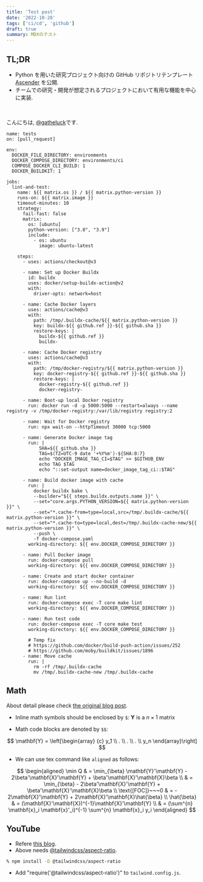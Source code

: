 ```yaml
---
title: 'Test post'
date: '2022-10-28'
tags: ['ci/cd', 'github']
draft: true
summary: MDXのテスト
---
```


## TL;DR

- Python を用いた研究プロジェクト向けの GitHub リポジトリテンプレート [Ascender](https://github.com/cvpaperchallenge/Ascender) を公開.
- チームでの研究・開発が想定されるプロジェクトにおいて有用な機能を中心に実装.

<br />
<TOCInline toc={props.toc} exclude="TL;DR" asDisclosure />

こんにちは, [@gatheluck](https://twitter.com/gatheluck)です.

```
name: tests
on: [pull_request]

env:
  DOCKER_FILE_DIRECTORY: environments
  DOCKER_COMPOSE_DIRECTORY: environments/ci
  COMPOSE_DOCKER_CLI_BUILD: 1
  DOCKER_BUILDKIT: 1

jobs:
  lint-and-test:
    name: ${{ matrix.os }} / ${{ matrix.python-version }}
    runs-on: ${{ matrix.image }}
    timeout-minutes: 10
    strategy:
      fail-fast: false
      matrix:
        os: [ubuntu]
        python-version: ["3.8", "3.9"]
        include:
          - os: ubuntu
            image: ubuntu-latest

    steps:
      - uses: actions/checkout@v3

      - name: Set up Docker Buildx
        id: buildx
        uses: docker/setup-buildx-action@v2
        with:
          driver-opts: network=host

      - name: Cache Docker layers
        uses: actions/cache@v3
        with:
          path: /tmp/.buildx-cache/${{ matrix.python-version }}
          key: buildx-${{ github.ref }}-${{ github.sha }}
          restore-keys: |
            buildx-${{ github.ref }}
            buildx-

      - name: Cache Docker registry
        uses: actions/cache@v3
        with:
          path: /tmp/docker-registry/${{ matrix.python-version }}
          key: docker-registry-${{ github.ref }}-${{ github.sha }}
          restore-keys: |
            docker-registry-${{ github.ref }}
            docker-registry-

      - name: Boot-up local Docker registry
        run: docker run -d -p 5000:5000 --restart=always --name registry -v /tmp/docker-registry:/var/lib/registry registry:2

      - name: Wait for Docker registry
        run: npx wait-on --httpTimeout 30000 tcp:5000

      - name: Generate Docker image tag
        run: |
            SHA=${{ github.sha }}
            TAG=$(TZ=UTC-9 date '+%Y%m')-${SHA:0:7}
            echo "DOCKER_IMAGE_TAG_CI=$TAG" >> $GITHUB_ENV
            echo TAG $TAG
            echo "::set-output name=docker_image_tag_ci::$TAG"

      - name: Build docker image with cache
        run: |
          docker buildx bake \
          --builder="${{ steps.buildx.outputs.name }}" \
          --set="core.args.PYTHON_VERSION=${{ matrix.python-version }}" \
          --set="*.cache-from=type=local,src=/tmp/.buildx-cache/${{ matrix.python-version }}" \
          --set="*.cache-to=type=local,dest=/tmp/.buildx-cache-new/${{ matrix.python-version }}" \
          --push \
          -f docker-compose.yaml
        working-directory: ${{ env.DOCKER_COMPOSE_DIRECTORY }}

      - name: Pull Docker image
        run: docker-compose pull
        working-directory: ${{ env.DOCKER_COMPOSE_DIRECTORY }}

      - name: Create and start docker container
        run: docker-compose up --no-build -d
        working-directory: ${{ env.DOCKER_COMPOSE_DIRECTORY }}

      - name: Run lint
        run: docker-compose exec -T core make lint
        working-directory: ${{ env.DOCKER_COMPOSE_DIRECTORY }}

      - name: Run test code
        run: docker-compose exec -T core make test
        working-directory: ${{ env.DOCKER_COMPOSE_DIRECTORY }}

        # Temp fix
        # https://github.com/docker/build-push-action/issues/252
        # https://github.com/moby/buildkit/issues/1896
      - name: Move cache
        run: |
          rm -rf /tmp/.buildx-cache
          mv /tmp/.buildx-cache-new /tmp/.buildx-cache
```

## Math

About detail please check [the original blog post](https://tailwind-nextjs-starter-blog.vercel.app/blog/deriving-ols-estimator).

- Inline math symbols should be enclosed by `$`: $\mathbf{Y}$ is a $n \times 1$ matrix

- Math code blocks are denoted by `$$`:

$$
\mathbf{Y} = \left[\begin{array}
  {c}
  y_1 \\
  . \\
  . \\
  . \\
  y_n
\end{array}\right]
$$

- We can use tex command like `aligned` as follows:

$$
\begin{aligned}
  \min Q           & = \min_{\beta} \mathbf{Y}'\mathbf{Y} - 2\beta'\mathbf{X}'\mathbf{Y} +
  \beta'\mathbf{X}'\mathbf{X}\beta \\
                   & = \min_{\beta} - 2\beta'\mathbf{X}'\mathbf{Y} + \beta'\mathbf{X}'\mathbf{X}\beta \\
  \text{[FOC]}~~~0 & =  - 2\mathbf{X}'\mathbf{Y} + 2\mathbf{X}'\mathbf{X}\hat{\beta}                  \\
  \hat{\beta}      & = (\mathbf{X}'\mathbf{X})^{-1}\mathbf{X}'\mathbf{Y}                              \\
                   & = (\sum^{n} \mathbf{x}_i \mathbf{x}'_i)^{-1} \sum^{n} \mathbf{x}_i y_i
\end{aligned}
$$

## YouTube

- Refere [this blog](https://www.themes.dev/blog/easily-embed-responsive-youtube-video-with-tailwind-css/).
- Above needs [@tailwindcss/aspect-ratio](https://github.com/tailwindlabs/tailwindcss-aspect-ratio).

```bash
% npm install -D @tailwindcss/aspect-ratio
```

- Add "require('@tailwindcss/aspect-ratio')" to `tailwind.config.js`.
